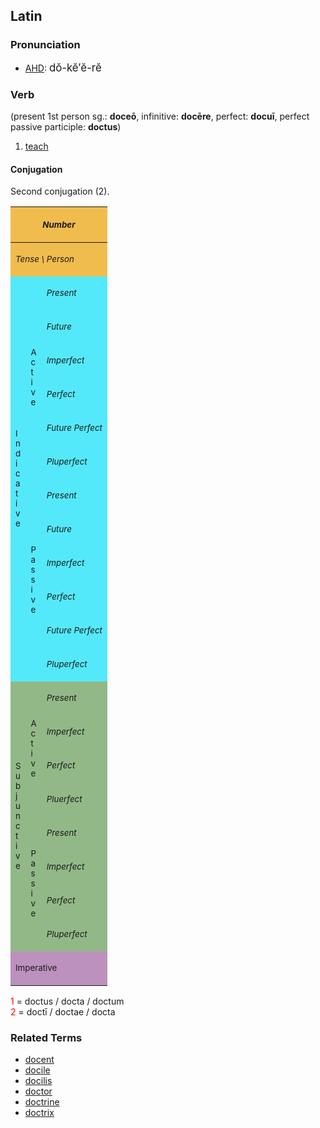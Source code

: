 ==Latin==
===Pronunciation===
*[[AHD]]: <big> d&#335;-k&#277;&prime;&#277;-r&#277; </big>
===Verb===
(present 1st person sg.: '''doce&#333;''', infinitive: '''doc&#275;re''', perfect: '''docu&#299;''', perfect passive participle: '''doctus''')
# [[teach]]

====Conjugation====
Second conjugation (2).
{| border="1" cellpadding="2"
!style="background:#F1BC4E;" colspan=3| <small>''Number''
!style="background:#F1BC4E;" colspan=3| <small>''Singular''
!style="background:#F1BC4E;" colspan=3| <small>''Plural''
|-
!style="background:#F1BC4E;" colspan=3| <small>''Tense \ Person''
!style="background:#F1BC4E;"| <small>''1.''
!style="background:#F1BC4E;"| <small>''2.''
!style="background:#F1BC4E;"| <small>''3.''
!style="background:#F1BC4E;"| <small>''11.''
!style="background:#F1BC4E;"| <small>''22.''
!style="background:#F1BC4E;"| <small>''33.''
|-
!style="background:#54E9FA;" rowspan=12|<small>I<br>n<br>d<br>i<br>c<br>a<br>t<br>i<br>v<br>e
!style="background:#54E9FA;" rowspan=6|<small>A<br>c<br>t<br>i<br>v<br>e
!style="background:#54E9FA;"|<small>''Present''
|style="background:#FBFCE4;"|doce&#333;
|style="background:#FBFCE4;"|doc&#275;s
|style="background:#FBFCE4;"|docet
|style="background:#FBFCE4;"|doc&#275;mus
|style="background:#FBFCE4;"|doc&#275;tis
|style="background:#FBFCE4;"|docent
|-
!style="background:#54E9FA;"| <small>''Future''
|style="background:#FBFCE4;"|doc&#275;b&#333;
|style="background:#FBFCE4;"|doc&#275;bis
|style="background:#FBFCE4;"|doc&#275;bit
|style="background:#FBFCE4;"|doc&#275;bimus
|style="background:#FBFCE4;"|doc&#275;bitis
|style="background:#FBFCE4;"|doc&#275;bunt
|-
!style="background:#54E9FA;"| <small>''Imperfect''
|style="background:#FBFCE4;"|doc&#275;bam
|style="background:#FBFCE4;"|doc&#275;b&#257;s
|style="background:#FBFCE4;"|doc&#275;bat
|style="background:#FBFCE4;"|doc&#275;b&#257;mus
|style="background:#FBFCE4;"|doc&#275;b&#257;tis
|style="background:#FBFCE4;"|doc&#275;bant
|-
!style="background:#54E9FA;"| <small>''Perfect''
|style="background:#FBFCE4;"|docu&#299;
|style="background:#FBFCE4;"|docuist&#299;
|style="background:#FBFCE4;"|docuit
|style="background:#FBFCE4;"|docuimus
|style="background:#FBFCE4;"|docuistis
|style="background:#FBFCE4;"|docu&#275;runt
|-
!style="background:#54E9FA;"| <small>''Future Perfect''
|style="background:#FBFCE4;"|docuer&#333;
|style="background:#FBFCE4;"|docueris
|style="background:#FBFCE4;"|docuerit
|style="background:#FBFCE4;"|docuerimus
|style="background:#FBFCE4;"|docueritis
|style="background:#FBFCE4;"|docuerint
|-
!style="background:#54E9FA;"| <small>''Pluperfect''
|style="background:#FBFCE4;"|docueram
|style="background:#FBFCE4;"|docuer&#257;s
|style="background:#FBFCE4;"|docuerat
|style="background:#FBFCE4;"|docuer&#257;mus
|style="background:#FBFCE4;"|docuer&#257;tis
|style="background:#FBFCE4;"|docuerant
|-
!style="background:#54E9FA;" rowspan=6| <small>P<br>a<br>s<br>s<br>i<br>v<br>e
!style="background:#54E9FA;"|<small>''Present''
|style="background:#FBFCE4;"|doceor
|style="background:#FBFCE4;"|doc&#275;ris
|style="background:#FBFCE4;"|doc&#275;tur
|style="background:#FBFCE4;"|doc&#275;mur
|style="background:#FBFCE4;"|doc&#275;min&#299;
|style="background:#FBFCE4;"|docentur
|-
!style="background:#54E9FA;"|<small>''Future''
|style="background:#FBFCE4;"|doc&#275;bor
|style="background:#FBFCE4;"|doc&#275;beris
|style="background:#FBFCE4;"|doc&#275;bitur
|style="background:#FBFCE4;"|doc&#275;bimur
|style="background:#FBFCE4;"|doc&#275;bimin&#299;
|style="background:#FBFCE4;"|doc&#275;buntur
|-
!style="background:#54E9FA;"|<small>''Imperfect''
|style="background:#FBFCE4;"|doc&#275;bar
|style="background:#FBFCE4;"|doc&#275;b&#257;ris
|style="background:#FBFCE4;"|doc&#275;b&#257;tur
|style="background:#FBFCE4;"|doc&#275;b&#257;mur
|style="background:#FBFCE4;"|doc&#275;b&#257;min&#299;
|style="background:#FBFCE4;"|doc&#275;bantur
|-
!style="background:#54E9FA;"|<small>''Perfect''
|style="background:#FBFCE4;"|doctus<font color="red"><sup>1</sup></font><br>sum
|style="background:#FBFCE4;"|doctus<font color="red"><sup>1</sup></font><br>es
|style="background:#FBFCE4;"|doctus<font color="red"><sup>1</sup></font><br>est
|style="background:#FBFCE4;"|doct&#299; <font color="red"><sup>2</sup></font><br>sumus
|style="background:#FBFCE4;"|doct&#299; <font color="red"><sup>2</sup></font><br>estis
|style="background:#FBFCE4;"|doct&#299; <font color="red"><sup>2</sup></font><br>sunt
|-
!style="background:#54E9FA;"|<small>''Future Perfect''
|style="background:#FBFCE4;"|doctus<font color="red"><sup>1</sup></font><br>er&#333;
|style="background:#FBFCE4;"|doctus<font color="red"><sup>1</sup></font><br>eris
|style="background:#FBFCE4;"|doctus<font color="red"><sup>1</sup></font><br>erit
|style="background:#FBFCE4;"|doct&#299; <font color="red"><sup>2</sup></font><br>erimus
|style="background:#FBFCE4;"|doct&#299; <font color="red"><sup>2</sup></font><br>eritis
|style="background:#FBFCE4;"|doct&#299; <font color="red"><sup>2</sup></font><br>erunt
|-
!style="background:#54E9FA;"|<small>''Pluperfect''
|style="background:#FBFCE4;"|doctus<font color="red"><sup>1</sup></font><br>eram
|style="background:#FBFCE4;"|doctus<font color="red"><sup>1</sup></font><br>er&#257;s
|style="background:#FBFCE4;"|doctus<font color="red"><sup>1</sup></font><br>erat
|style="background:#FBFCE4;"|doct&#299; <font color="red"><sup>2</sup></font><br>er&#257;mus
|style="background:#FBFCE4;"|doct&#299; <font color="red"><sup>2</sup></font><br>er&#257;tis
|style="background:#FBFCE4;"|doct&#299; <font color="red"><sup>2</sup></font><br>erant
|-
!style="background:#92B887;" rowspan=8|<small>S<br>u<br>b<br>j<br>u<br>n<br>c<br>t<br>i<br>v<br>e
!style="background:#92B887;" rowspan=4|<small>A<br>c<br>t<br>i<br>v<br>e
!style="background:#92B887;"|<small>''Present''
|style="background:#E7FEE9;"| doceam
|style="background:#E7FEE9;"| doce&#257;s
|style="background:#E7FEE9;"| doceat
|style="background:#E7FEE9;"| doce&#257;mus
|style="background:#E7FEE9;"| doce&#257;tis
|style="background:#E7FEE9;"| doceant
|-
!style="background:#92B887;"|<small>''Imperfect''
|style="background:#E7FEE9;"| doc&#275;rem
|style="background:#E7FEE9;"| doc&#275;r&#275;s
|style="background:#E7FEE9;"| doc&#275;ret
|style="background:#E7FEE9;"| doc&#275;r&#275;mus
|style="background:#E7FEE9;"| doc&#275;r&#275;tis
|style="background:#E7FEE9;"| doc&#275;rent
|-
!style="background:#92B887;"|<small>''Perfect''
|style="background:#E7FEE9;"| docuerim
|style="background:#E7FEE9;"| docuer&#299;s
|style="background:#E7FEE9;"| docuerit
|style="background:#E7FEE9;"| docuer&#299;mus
|style="background:#E7FEE9;"| docuer&#299;tis
|style="background:#E7FEE9;"| docuerint
|-
!style="background:#92B887;"|<small>''Pluerfect''
|style="background:#E7FEE9;"| docuissem
|style="background:#E7FEE9;"| docuiss&#275;s
|style="background:#E7FEE9;"| docuisset
|style="background:#E7FEE9;"| docuiss&#275;mus
|style="background:#E7FEE9;"| docuiss&#275;tis
|style="background:#E7FEE9;"| docuissent
|-
!style="background:#92B887;" rowspan=4|<small>P<br>a<br>s<br>s<br>i<br>v<br>e
!style="background:#92B887;"|<small>''Present''
|style="background:#E7FEE9;"| docear
|style="background:#E7FEE9;"| doce&#257;ris
|style="background:#E7FEE9;"| doce&#257;tur
|style="background:#E7FEE9;"| doce&#257;mur
|style="background:#E7FEE9;"| doce&#257;min&#299;
|style="background:#E7FEE9;"| doceantur
|-
!style="background:#92B887;"|<small>''Imperfect''
|style="background:#E7FEE9;"| doc&#275;rer
|style="background:#E7FEE9;"| doc&#275;r&#275;ris
|style="background:#E7FEE9;"| doc&#275;r&#275;tur
|style="background:#E7FEE9;"| doc&#275;r&#275;mur
|style="background:#E7FEE9;"| doc&#275;r&#275;min&#299;
|style="background:#E7FEE9;"| doc&#275;rentur
|-
!style="background:#92B887;"|<small>''Perfect''
|style="background:#E7FEE9;"|doctus<font color="red"><sup>1</sup></font><br>sim
|style="background:#E7FEE9;"|doctus<font color="red"><sup>1</sup></font><br>s&#299;s
|style="background:#E7FEE9;"|doctus<font color="red"><sup>1</sup></font><br>sit
|style="background:#E7FEE9;"|doct&#299; <font color="red"><sup>2</sup></font><br>s&#299;mus
|style="background:#E7FEE9;"|doct&#299; <font color="red"><sup>2</sup></font><br>s&#299;tis
|style="background:#E7FEE9;"|doct&#299; <font color="red"><sup>2</sup></font><br>sint
|-
!style="background:#92B887;"|<small>''Pluperfect''
|style="background:#E7FEE9;"|doctus<font color="red"><sup>1</sup></font><br>essem
|style="background:#E7FEE9;"|doctus<font color="red"><sup>1</sup></font><br>ess&#275;s
|style="background:#E7FEE9;"|doctus<font color="red"><sup>1</sup></font><br>esset
|style="background:#E7FEE9;"|doct&#299; <font color="red"><sup>2</sup></font><br>ess&#275;mus
|style="background:#E7FEE9;"|doct&#299; <font color="red"><sup>2</sup></font><br>ess&#275;tis
|style="background:#E7FEE9;"|doct&#299; <font color="red"><sup>2</sup></font><br>essent
|-
!style="background:#BD91BD;" colspan=3| <small>Imperative
|style="background:#FCF2E9;" align="center"|&mdash;&mdash;
|style="background:#FCF2E9;"| doc&#275;
|style="background:#FCF2E9;" align="center"|&mdash;&mdash;
|style="background:#FCF2E9;" align="center"|&mdash;&mdash;
|style="background:#FCF2E9;"| doc&#275;te
|style="background:#FCF2E9;" align="center"|&mdash;&mdash;
|}
<font color="red"> 1 </font> = doctus / docta / doctum <br>
<font color="red"> 2 </font> = doct&#299; / doctae / docta  <br>

===Related Terms===
*[[docent]]
*[[docile]]
*[[docilis]]
*[[doctor]]
*[[doctrine]]
*[[doctrix]]